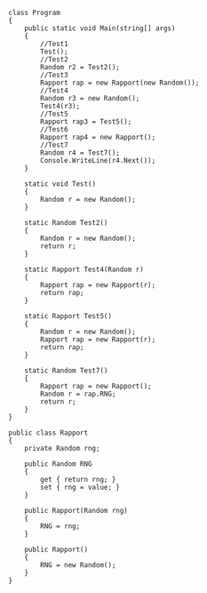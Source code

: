 ```
class Program
{
    public static void Main(string[] args)
    {
        //Test1
        Test();
        //Test2
        Random r2 = Test2();
        //Test3
        Rapport rap = new Rapport(new Random());
        //Test4
        Random r3 = new Random();
        Test4(r3);
        //Test5
        Rapport rap3 = Test5();
        //Test6
        Rapport rap4 = new Rapport();
        //Test7
        Random r4 = Test7();
        Console.WriteLine(r4.Next());
    }

    static void Test()
    {
        Random r = new Random();
    }

    static Random Test2()
    {
        Random r = new Random();
        return r;
    }

    static Rapport Test4(Random r)
    {
        Rapport rap = new Rapport(r);
        return rap;
    }

    static Rapport Test5()
    {
        Random r = new Random();
        Rapport rap = new Rapport(r);
        return rap;
    }

    static Random Test7()
    {
        Rapport rap = new Rapport();
        Random r = rap.RNG;
        return r;
    }
}    
```

```
public class Rapport
{
    private Random rng;

    public Random RNG
    {
        get { return rng; }
        set { rng = value; }
    }

    public Rapport(Random rng)
    {
        RNG = rng;
    }

    public Rapport()
    {
        RNG = new Random();
    }
}
``` 

 
 
 
 
 
 
 
 
 
 
 
 
 
 
 
 
 
 

 
 
 
 

 
 
 
 
 

 
 
 
 
 

 
 
 
 
 
 

 
 
 
 
 
 
 
